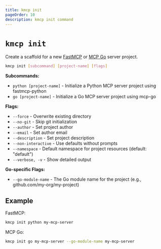 ```yaml
---
title: kmcp init
pageOrder: 10
description: kmcp init command
---
```


# `kmcp init` 

Create a scaffold for a new [FastMCP](https://github.com/jlowin/fastmcp) or [MCP Go](https://github.com/mark3labs/mcp-go) server project. 

```bash
kmcp init [subcommand] [project-name] [flags]
```

**Subcommands:**
- `python [project-name]` - Initialize a Python MCP server project using fastmcp-python
- `go [project-name]` - Initialize a Go MCP server project using mcp-go

**Flags:**
- `--force` - Overwrite existing directory
- `--no-git` - Skip git initialization
- `--author` - Set project author
- `--email` - Set author email
- `--description` - Set project description
- `--non-interactive` - Use defaults without prompts
- `--namespace` - Default namespace for project resources (default: "default")
- `--verbose, -v` - Show detailed output

**Go-specific Flags:**
- `--go-module-name` - The Go module name for the project (e.g., github.com/my-org/my-project)

## Example

FastMCP:
```sh
kmcp init python my-mcp-server
```

MCP Go: 
```sh
kmcp init go my-mcp-server --go-module-name my-mcp-server
```
